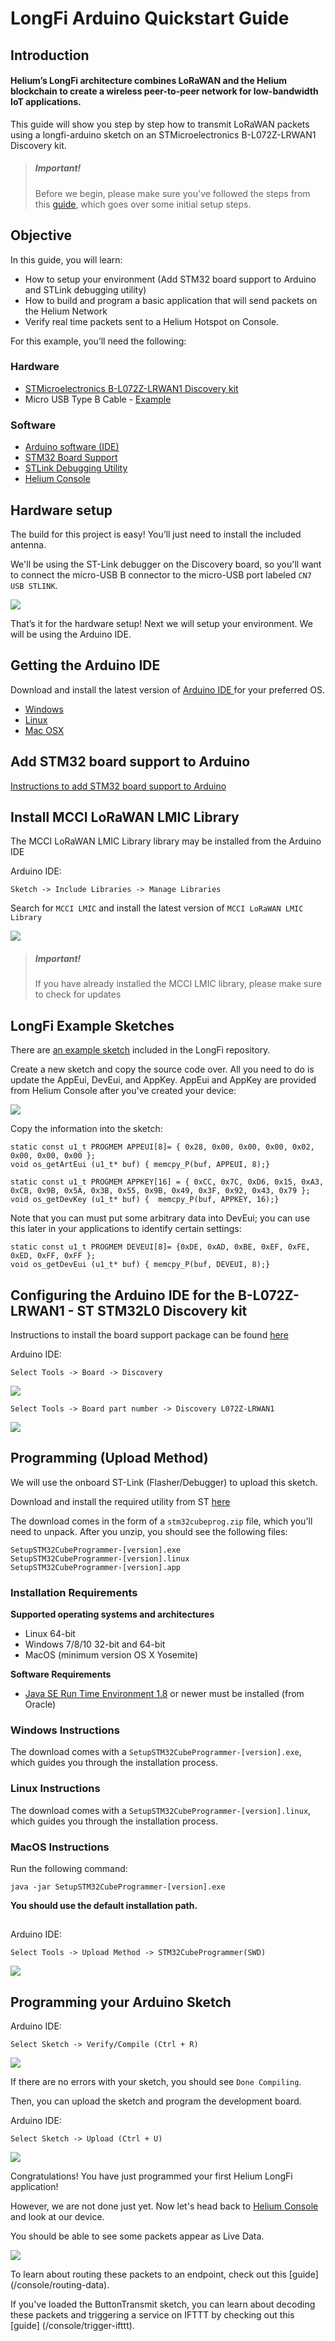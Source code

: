 

# LongFi Arduino Quickstart Guide
 


## Introduction

#### Helium’s LongFi architecture combines LoRaWAN and the Helium blockchain to create a wireless peer-to-peer network for low-bandwidth IoT applications.

This guide will show you step by step how to transmit LoRaWAN packets using a longfi-arduino sketch on an STMicroelectronics B-L072Z-LRWAN1 Discovery kit.

> ##### Important!  
>Before we begin, please make sure you've followed the steps from this [guide](/quickstart), which goes over some initial setup steps. 


## Objective 

In this guide, you will learn:

* How to setup your environment (Add STM32 board support to Arduino and STLink debugging utility)
* How to build and program a basic application that will send packets on the Helium Network
* Verify real time packets sent to a Helium Hotspot on Console. 
 
For this example, you’ll need the following:

### Hardware
 
* <a href="https://www.st.com/en/evaluation-tools/b-l072z-lrwan1.html" target="_blank">STMicroelectronics B-L072Z-LRWAN1 Discovery kit</a>
* Micro USB Type B Cable - <a href="https://www.amazon.com/AmazonBasics-Male-Micro-Cable-Black/dp/B0719H12WD/ref=sr_1_2_sspa?" target="_blank">Example </a>

### Software

* <a href="https://www.arduino.cc/en/Main/Software" target="_blank">Arduino software (IDE)</a> 
* <a href="https://github.com/stm32duino/Arduino_Core_STM32#getting-started" target="_blank">STM32 Board Support</a> 
* <a href="https://www.st.com/en/development-tools/stm32cubeprog.html" target="_blank">STLink Debugging Utility</a> 
* <a href="https://console.helium.com/" target="_blank">Helium Console</a> 

## Hardware setup

The build for this project is easy! You’ll just need to install the included antenna.  
 
We'll be using the ST-Link debugger on the Discovery board, so you'll want to connect the micro-USB B connector to the micro-USB port labeled `CN7 USB STLINK`.
 
<img src={disco_board} /> 

That’s it for the hardware setup! Next we will setup your environment. We will be using the Arduino IDE. 

## Getting the Arduino IDE
 
Download and install the latest version of <a href="https://www.arduino.cc/en/Main/Software" target="_blank">Arduino IDE </a> for your preferred OS. 
 
* <a href="https://www.arduino.cc/en/Guide/Windows" target="_blank">Windows </a>
* <a href="https://www.arduino.cc/en/Guide/linux" target="_blank">Linux </a>
* <a href="https://www.arduino.cc/en/Guide/MacOSX" target="_blank">Mac OSX</a>

## Add STM32 board support to Arduino
 
<a href="https://github.com/stm32duino/wiki/wiki/Getting-Started" target="_blank">Instructions to add STM32 board support to Arduino</a> 

## Install MCCI LoRaWAN LMIC Library
 
The MCCI LoRaWAN LMIC Library library may be installed from the Arduino IDE 

Arduino IDE:

```
Sketch -> Include Libraries -> Manage Libraries 
```

Search for `MCCI LMIC` and install the latest version of `MCCI LoRaWAN LMIC Library` 

<img src={MCCI_Library} /> 

> ##### Important! 
> If you have already installed the MCCI LMIC library, please make sure to check for updates



## LongFi Example Sketches 

There are [an example sketch](https://github.com/helium/longfi-arduino/blob/lthiery/lorawan/longfi-us915/longfi-us915.ino) included in the LongFi repository.

Create a new sketch and copy the source code over. All you need to do is update the AppEui, DevEui, and AppKey. AppEui and AppKey are provided from Helium Console after you've created your device:

 <img src={Device_Details} />  

Copy the information into the sketch:

```
static const u1_t PROGMEM APPEUI[8]= { 0x28, 0x00, 0x00, 0x00, 0x02, 0x00, 0x00, 0x00 };
void os_getArtEui (u1_t* buf) { memcpy_P(buf, APPEUI, 8);}

static const u1_t PROGMEM APPKEY[16] = { 0xCC, 0x7C, 0xD6, 0x15, 0xA3, 0xCB, 0x9B, 0x5A, 0x3B, 0x55, 0x9B, 0x49, 0x3F, 0x92, 0x43, 0x79 };
void os_getDevKey (u1_t* buf) {  memcpy_P(buf, APPKEY, 16);}
```

Note that you can must put some arbitrary data into DevEui; you can use this later in your applications to identify certain settings:

```
static const u1_t PROGMEM DEVEUI[8]= {0xDE, 0xAD, 0xBE, 0xEF, 0xFE, 0xED, 0xFF, 0xFF };
void os_getDevEui (u1_t* buf) { memcpy_P(buf, DEVEUI, 8);}
```

 ## Configuring the Arduino IDE for the B-L072Z-LRWAN1 - ST STM32L0 Discovery kit
 
Instructions to install the board support package can be found <a href="https://github.com/stm32duino/Arduino_Core_STM32#getting-started" target="_blank">here</a> 


Arduino IDE:
 
```
Select Tools -> Board -> Discovery
```
 
<img src={Arduino_Board_Discovery} /> 
 

```
Select Tools -> Board part number -> Discovery L072Z-LRWAN1
```

<img src={Arduino_Board_PartNumber} /> 

## Programming (Upload Method)

We will use the onboard ST-Link (Flasher/Debugger) to upload this sketch. 
 
Download and install the required utility from ST <a href="https://www.st.com/en/development-tools/stm32cubeprog.html" target="_blank">here</a> 

The download comes in the form of a `stm32cubeprog.zip` file, which you'll need to unpack. After you unzip, you should see the following files:

```
SetupSTM32CubeProgrammer-[version].exe
SetupSTM32CubeProgrammer-[version].linux
SetupSTM32CubeProgrammer-[version].app
```

### Installation Requirements

**Supported operating systems and architectures**
* Linux 64-bit 
* Windows 7/8/10 32-bit and 64-bit 
* MacOS (minimum version OS X Yosemite)

**Software Requirements**
* <a href="https://www.oracle.com/technetwork/java/javase/downloads/jre8-downloads-2133155.html" target="_blank">Java SE Run Time Environment 1.8</a> or newer must be installed (from Oracle)


### Windows Instructions

The download comes with a `SetupSTM32CubeProgrammer-[version].exe`, which guides you through the installation process. 

### Linux Instructions

The download comes with a `SetupSTM32CubeProgrammer-[version].linux`, which guides you through the installation process. 

### MacOS Instructions

Run the following command: 

`java -jar SetupSTM32CubeProgrammer-[version].exe`

**You should use the default installation path.** 
## 

Arduino IDE:

```
Select Tools -> Upload Method -> STM32CubeProgrammer(SWD)
```

<img src={upload_sketch} /> 

## Programming your Arduino Sketch

Arduino IDE:

```
Select Sketch -> Verify/Compile (Ctrl + R)
```
 
 <img src={Arduino_Compile} /> 
 
If there are no errors with your sketch, you should see `Done Compiling`.

Then, you can upload the sketch and program the development board. 
 
Arduino IDE:

```
Select Sketch -> Upload (Ctrl + U)
```
 
<img src={upload_success} />
 
Congratulations! You have just programmed your first Helium LongFi application! 

However, we are not done just yet. Now let's head back to [Helium Console](https://console.helium.com) and look at our device. 

You should be able to see some packets appear as Live Data. 

<img src={device_packets} />

To learn about routing these packets to an endpoint, check out this [guide] (/console/routing-data). 

If you've loaded the ButtonTransmit sketch, you can learn about decoding these packets and triggering a service on IFTTT by checking out this [guide] (/console/trigger-ifttt).









